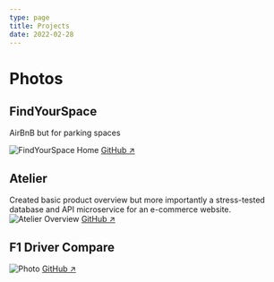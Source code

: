 ```yaml
---
type: page
title: Projects
date: 2022-02-28
---
```


# Photos


## FindYourSpace
AirBnB but for parking spaces

<Image
  src="/images/FYS-Home.png"
  alt="FindYourSpace Home"
  width={1125}
  height={750}
  priority
  className="next-image"
/>
[GitHub ↗ ](https://github.com/boc-bulbasaur/FindYourSpace)

## Atelier
Created basic product overview but more importantly a stress-tested database and API microservice for an e-commerce website.
<Image
  src="/images/Atelier-Overview.png"
  alt="Atelier Overview"
  width={1125}
  height={750}
  priority
  className="next-image"
/>
[GitHub ↗ ](https://github.com/rpp2204-fec-basilseed/Atelier)

## F1 Driver Compare
<Image
  src="/images/F1Compare-Basic.png"
  alt="Photo"
  width={1125}
  height={750}
  priority
  className="next-image"
/>
[GitHub ↗ ](https://github.com/marquezmiko/F1DriverCompare)
